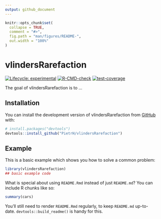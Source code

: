 ```yaml
---
output: github_document
---
```


<!-- README.md is generated from README.Rmd. Please edit that file -->

```r
knitr::opts_chunk$set(
  collapse = TRUE,
  comment = "#>",
  fig.path = "man/figures/README-",
  out.width = "100%"
)
```

# vlindersRarefaction

<!-- badges: start -->
[![Lifecycle: experimental](https://img.shields.io/badge/lifecycle-experimental-orange.svg)](https://lifecycle.r-lib.org/articles/stages.html#experimental)
[![R-CMD-check](https://github.com/PietrH/vlindersRarefaction/actions/workflows/R-CMD-check.yaml/badge.svg)](https://github.com/PietrH/vlindersRarefaction/actions/workflows/R-CMD-check.yaml)
[![test-coverage](https://github.com/PietrH/vlindersRarefaction/actions/workflows/test-coverage.yaml/badge.svg)](https://github.com/PietrH/vlindersRarefaction/actions/workflows/test-coverage.yaml)
<!-- badges: end -->

The goal of vlindersRarefaction is to ...

## Installation

You can install the development version of vlindersRarefaction from [GitHub](https://github.com/) with:

``` r
# install.packages("devtools")
devtools::install_github("PietrH/vlindersRarefaction")
```

## Example

This is a basic example which shows you how to solve a common problem:

```r
library(vlindersRarefaction)
## basic example code
```

What is special about using `README.Rmd` instead of just `README.md`? You can include R chunks like so:

```r
summary(cars)
```

You'll still need to render `README.Rmd` regularly, to keep `README.md` up-to-date. `devtools::build_readme()` is handy for this.

